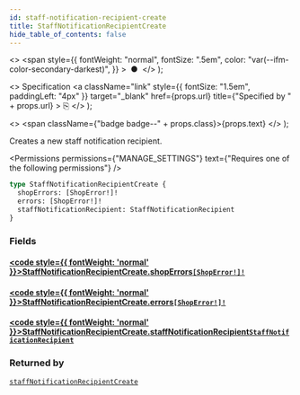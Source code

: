 ```yaml
---
id: staff-notification-recipient-create
title: StaffNotificationRecipientCreate
hide_table_of_contents: false
---
```


  <>
    <span
      style={{
        fontWeight: "normal",
        fontSize: ".5em",
        color: "var(--ifm-color-secondary-darkest)",
      }}
    >
      &nbsp;●&nbsp;
    </span>
  </>
);

  <>
    Specification
    <a
      className="link"
      style={{ fontSize: "1.5em", paddingLeft: "4px" }}
      target="\_blank"
      href={props.url}
      title={"Specified by " + props.url}
    >
      ⎘
    </a>
  </>
);

  <>
    <span className={"badge badge--" + props.class}>{props.text}</span>
  </>
);

Creates a new staff notification recipient.

<Permissions
  permissions={"MANAGE_SETTINGS"}
  text={"Requires one of the following permissions"}
/>

```graphql
type StaffNotificationRecipientCreate {
  shopErrors: [ShopError!]!
  errors: [ShopError!]!
  staffNotificationRecipient: StaffNotificationRecipient
}
```

### Fields

#### [<code style={{ fontWeight: 'normal' }}>StaffNotificationRecipientCreate.<b>shopErrors</b></code>](#)<Bullet />[`[ShopError!]!`](../../../api-reference/miscellaneous/objects/shop-error) <Badge class="secondary" text="non-null"/> <Badge class="secondary" text="object"/>

>

#### [<code style={{ fontWeight: 'normal' }}>StaffNotificationRecipientCreate.<b>errors</b></code>](#)<Bullet />[`[ShopError!]!`](../../../api-reference/miscellaneous/objects/shop-error) <Badge class="secondary" text="non-null"/> <Badge class="secondary" text="object"/>

>

#### [<code style={{ fontWeight: 'normal' }}>StaffNotificationRecipientCreate.<b>staffNotificationRecipient</b></code>](#)<Bullet />[`StaffNotificationRecipient`](../../../api-reference/miscellaneous/objects/staff-notification-recipient) <Badge class="secondary" text="object"/>

>

### Returned by

[`staffNotificationRecipientCreate`](../../../api-reference/users/mutations/staff-notification-recipient-create) <Badge class="secondary" text="mutation"/>

